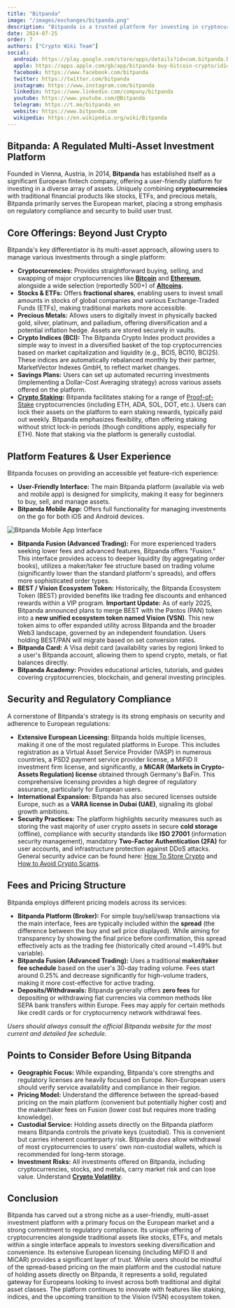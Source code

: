 ```yaml
---
title: "Bitpanda"
image: "/images/exchanges/bitpanda.png"
description: "Bitpanda is a trusted platform for investing in cryptocurrencies, stocks, metals, and more with ease."
date: 2024-07-25
order: 7
authors: ["Crypto Wiki Team"]
social:
  android: https://play.google.com/store/apps/details?id=com.bitpanda.bitpanda
  apple: https://apps.apple.com/gb/app/bitpanda-buy-bitcoin-crypto/id1449018960
  facebook: https://www.facebook.com/bitpanda
  twitter: https://twitter.com/bitpanda
  instagram: https://www.instagram.com/bitpanda
  linkedin: https://www.linkedin.com/company/bitpanda
  youtube: https://www.youtube.com/@Bitpanda
  telegram: https://t.me/bitpanda_en
  website: https://www.bitpanda.com
  wikipedia: https://en.wikipedia.org/wiki/Bitpanda
---
```


## **Bitpanda: A Regulated Multi-Asset Investment Platform**

Founded in Vienna, Austria, in 2014, **Bitpanda** has established itself as a significant European fintech company, offering a user-friendly platform for investing in a diverse array of assets. Uniquely combining **cryptocurrencies** with traditional financial products like stocks, ETFs, and precious metals, Bitpanda primarily serves the European market, placing a strong emphasis on regulatory compliance and security to build user trust.

## **Core Offerings: Beyond Just Crypto**

Bitpanda's key differentiator is its multi-asset approach, allowing users to manage various investments through a single platform:

- **Cryptocurrencies:** Provides straightforward buying, selling, and swapping of major cryptocurrencies like **[Bitcoin](/posts/what-is-bitcoin)** and **[Ethereum](/posts/what-is-ethereum)**, alongside a wide selection (reportedly 500+) of **[Altcoins](/posts/what-are-altcoins)**.
- **Stocks & ETFs:** Offers **fractional shares**, enabling users to invest small amounts in stocks of global companies and various Exchange-Traded Funds (ETFs), making traditional markets more accessible.
- **Precious Metals:** Allows users to digitally invest in physically backed gold, silver, platinum, and palladium, offering diversification and a potential inflation hedge. Assets are stored securely in vaults.
- **Crypto Indices (BCI):** The Bitpanda Crypto Index product provides a simple way to invest in a diversified basket of the top cryptocurrencies based on market capitalization and liquidity (e.g., BCI5, BCI10, BCI25). These indices are automatically rebalanced monthly by their partner, MarketVector Indexes GmbH, to reflect market changes.
- **Savings Plans:** Users can set up automated recurring investments (implementing a Dollar-Cost Averaging strategy) across various assets offered on the platform.
- **[Crypto Staking](/posts/crypto-staking):** Bitpanda facilitates staking for a range of [Proof-of-Stake](/posts/what-is-proof-of-stake) cryptocurrencies (including ETH, ADA, SOL, DOT, etc.). Users can lock their assets on the platform to earn staking rewards, typically paid out weekly. Bitpanda emphasizes flexibility, often offering staking without strict lock-in periods (though conditions apply, especially for ETH). Note that staking via the platform is generally custodial.

## **Platform Features & User Experience**

Bitpanda focuses on providing an accessible yet feature-rich experience:

- **User-Friendly Interface:** The main Bitpanda platform (available via web and mobile app) is designed for simplicity, making it easy for beginners to buy, sell, and manage assets.
- **Bitpanda Mobile App:** Offers full functionality for managing investments on the go for both iOS and Android devices.

![Bitpanda Mobile App Interface](/images/posts/bitpanda-app.png)

- **Bitpanda Fusion (Advanced Trading):** For more experienced traders seeking lower fees and advanced features, Bitpanda offers "Fusion." This interface provides access to deeper liquidity (by aggregating order books), utilizes a maker/taker fee structure based on trading volume (significantly lower than the standard platform's spreads), and offers more sophisticated order types.
- **BEST / Vision Ecosystem Token:** Historically, the Bitpanda Ecosystem Token (BEST) provided benefits like trading fee discounts and enhanced rewards within a VIP program. **Important Update:** As of early 2025, Bitpanda announced plans to merge BEST with the Pantos (PAN) token into a **new unified ecosystem token named Vision (VSN)**. This new token aims to offer expanded utility across Bitpanda and the broader Web3 landscape, governed by an independent foundation. Users holding BEST/PAN will migrate based on set conversion rates.
- **Bitpanda Card:** A Visa debit card (availability varies by region) linked to a user's Bitpanda account, allowing them to spend crypto, metals, or fiat balances directly.
- **Bitpanda Academy:** Provides educational articles, tutorials, and guides covering cryptocurrencies, blockchain, and general investing principles.

## **Security and Regulatory Compliance**

A cornerstone of Bitpanda's strategy is its strong emphasis on security and adherence to European regulations:

- **Extensive European Licensing:** Bitpanda holds multiple licenses, making it one of the most regulated platforms in Europe. This includes registration as a Virtual Asset Service Provider (VASP) in numerous countries, a PSD2 payment service provider license, a MiFID II investment firm license, and significantly, a **MiCAR (Markets in Crypto-Assets Regulation) license** obtained through Germany's BaFin. This comprehensive licensing provides a high degree of regulatory assurance, particularly for European users.
- **International Expansion:** Bitpanda has also secured licenses outside Europe, such as a **VARA license in Dubai (UAE)**, signaling its global growth ambitions.
- **Security Practices:** The platform highlights security measures such as storing the vast majority of user crypto assets in secure **cold storage** (offline), compliance with security standards like **ISO 27001** (information security management), mandatory **Two-Factor Authentication (2FA)** for user accounts, and infrastructure protection against DDoS attacks. General security advice can be found here: [How To Store Crypto](/posts/how-to-store-crypto) and [How to Avoid Crypto Scams](/posts/how-to-avoid-crypto-scams).

## **Fees and Pricing Structure**

Bitpanda employs different pricing models across its services:

- **Bitpanda Platform (Broker):** For simple buy/sell/swap transactions via the main interface, fees are typically included within the **spread** (the difference between the buy and sell price displayed). While aiming for transparency by showing the final price before confirmation, this spread effectively acts as the trading fee (historically cited around ~1.49% but variable).
- **Bitpanda Fusion (Advanced Trading):** Uses a traditional **maker/taker fee schedule** based on the user's 30-day trading volume. Fees start around 0.25% and decrease significantly for high-volume traders, making it more cost-effective for active trading.
- **Deposits/Withdrawals:** Bitpanda generally offers **zero fees** for depositing or withdrawing fiat currencies via common methods like SEPA bank transfers within Europe. Fees may apply for certain methods like credit cards or for cryptocurrency network withdrawal fees.

_Users should always consult the official Bitpanda website for the most current and detailed fee schedule._

## **Points to Consider Before Using Bitpanda**

- **Geographic Focus:** While expanding, Bitpanda's core strengths and regulatory licenses are heavily focused on Europe. Non-European users should verify service availability and compliance in their region.
- **Pricing Model:** Understand the difference between the spread-based pricing on the main platform (convenient but potentially higher cost) and the maker/taker fees on Fusion (lower cost but requires more trading knowledge).
- **Custodial Service:** Holding assets directly on the Bitpanda platform means Bitpanda controls the private keys (custodial). This is convenient but carries inherent counterparty risk. Bitpanda _does_ allow withdrawal of most cryptocurrencies to users' own non-custodial wallets, which is recommended for long-term storage.
- **Investment Risks:** All investments offered on Bitpanda, including cryptocurrencies, stocks, and metals, carry market risk and can lose value. Understand **[Crypto Volatility](/posts/crypto-volatility)**.

## **Conclusion**

Bitpanda has carved out a strong niche as a user-friendly, multi-asset investment platform with a primary focus on the European market and a strong commitment to regulatory compliance. Its unique offering of cryptocurrencies alongside traditional assets like stocks, ETFs, and metals within a single interface appeals to investors seeking diversification and convenience. Its extensive European licensing (including MiFID II and MiCAR) provides a significant layer of trust. While users should be mindful of the spread-based pricing on the main platform and the custodial nature of holding assets directly on Bitpanda, it represents a solid, regulated gateway for Europeans looking to invest across both traditional and digital asset classes. The platform continues to innovate with features like staking, indices, and the upcoming transition to the Vision (VSN) ecosystem token.
